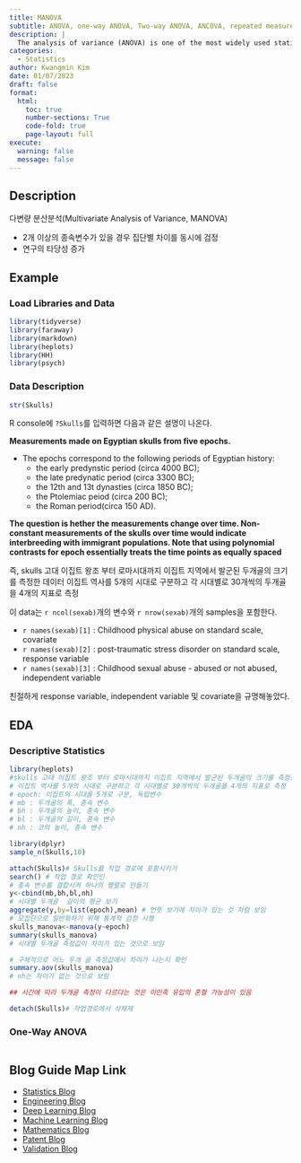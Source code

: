 ```yaml
---
title: MANOVA
subtitle: ANOVA, one-way ANOVA, Two-way ANOVA, ANCOVA, repeated measures ANOVA, MANOVA
description: | 
  The analysis of variance (ANOVA) is one of the most widely used statistical techniques. When we conduct a comparison testing of multiple groups such as A, B, and C on each with numeric data, the statistical test for a significant difference among the groups is called analysis of variance, or ANOVA.  
categories:
  - Statistics
author: Kwangmin Kim
date: 01/07/2023
draft: false
format: 
  html:
    toc: true
    number-sections: True
    code-fold: true
    page-layout: full
execute: 
  warning: false
  message: false
---
```



## Description

 다변량 분산분석(Multivariate Analysis of Variance, MANOVA)

- 2개 이상의 종속변수가 있을 경우 집단별  차이를 동시에 검정
- 연구의 타당성 증가

## Example

### Load Libraries and Data
```r
library(tidyverse)
library(faraway)
library(markdown)
library(heplots)
library(HH)
library(psych)
```

### Data Description
```r
str(Skulls)

```

R console에 `?Skulls`를 입력하면 다음과 같은 설명이 나온다.

**Measurements made on Egyptian skulls from five epochs.**

* The epochs correspond to the following periods of Egyptian history:
  * the early predynstic period (circa 4000 BC);
  * the late predynatic period (circa 3300 BC);
  * the 12th and 13t dynasties (circa 1850 BC);
  * the Ptolemiac peiod (circa 200 BC);
  * the Roman period(circa 150 AD).

**The question is hether the measurements change over time. Non-constant measurements of the skulls over time would indicate interbreeding with immigrant populations. Note that using polynomial contrasts for epoch essentially treats the time points as equally spaced**

즉, skulls 고대 이집트 왕조 부터 로마시대까지 이집트 지역에서 발군된 두개골의 크기를 측정한 데이터 이집트 역사를 5개의 시대로 구분하고 각 시대별로 30개씩의 두개골을 4개의 지표로 측정

이 data는 `r ncol(sexab)`개의 변수와 `r nrow(sexab)`개의 samples을 포함한다.

* `r names(sexab)[1]` : Childhood physical abuse on standard scale, covariate
* `r names(sexab)[2]` : post-traumatic stress disorder on standard scale, response variable
* `r names(sexab)[3]` : Childhood sexual abuse - abused or not abused, independent variable

친절하게 response variable, independent variable 및 covariate을 규명해놓았다. 

## EDA

### Descriptive Statistics
```r
library(heplots)
#skulls 고대 이집트 왕조 부터 로마시대까지 이집트 지역에서 발군된 두개골의 크기를 측정한 데이터
# 이집트 역사를 5개의 시대로 구분하고 각 시대별로 30개씩의 두개골을 4개의 지표로 측정
# epoch: 이집트의 시대를 5개로 구분, 독립변수
# mb : 두개골의 폭, 종속 변수
# bh : 두개골의 높이, 종속 변수
# bl : 두개골의 길이, 종속 변수
# nh : 코의 높이, 종속 변수

library(dplyr)
sample_n(Skulls,10)

attach(Skulls)# Skulls를 작업 경로에 포함시키기
search() # 작업 경로 확인인
# 종속 변수를 결합시켜 하나의 행렬로 만들기
y<-cbind(mb,bh,bl,nh)
# 시대별 두개골  길이의 평균 보기
aggregate(y,by=list(epoch),mean) # 언뜻 보기에 차이가 있는 것 처럼 보임
# 모집단으로 일반화하기 위해 통계적 검정 시행
skulls_manova<-manova(y~epoch)
summary(skulls_manova)
# 시대별 두개골 측정값이 차이가 있는 것으로 보임

# 구체적으로 어느 두개 골 측정값에서 차이가 나는지 확인
summary.aov(skulls_manova)
# nh는 차이가 없는 것으로 보임

## 시간에 따라 두개골 측정이 다르다는 것은 이민족 유입의 혼혈 가능성이 있음

detach(Skulls)# 작업경로에서 삭제제


```



### One-Way ANOVA 



```r

```



## Blog Guide Map Link

* [Statistics Blog](../guide_map/index.qmd)
* [Engineering Blog](../../Engineering/guide_map/index.qmd)
* [Deep Learning Blog](../../DL/guide_map/index.qmd)
* [Machine Learning Blog](../../ML/guide_map/index.qmd)
* [Mathematics Blog](../../Mathmatics/guide_map/index.qmd)
* [Patent Blog](../../Patent/guide_map/index.qmd)
* [Validation Blog](../../Validation/guide_map/index.qmd)
